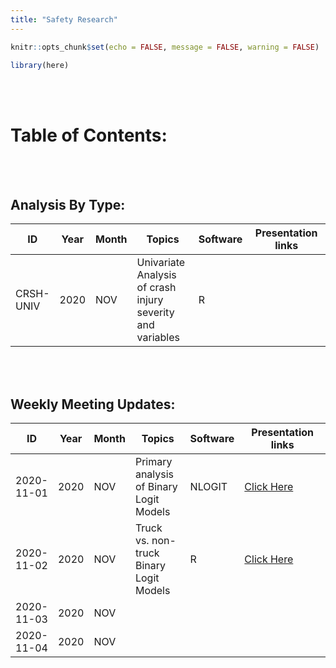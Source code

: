 ```yaml
---
title: "Safety Research"
---
```


```r
knitr::opts_chunk$set(echo = FALSE, message = FALSE, warning = FALSE)
```

```r
library(here)
```

</br>
</br>


Table of Contents:
==================
</br>
</br>

## Analysis By Type:
| ID         	| Year 	| Month 	| Topics                                  	                  | Software 	      | Presentation links                                                                 	|
|------------	|------	|-------	|-----------------------------------------------------------	|---------------	|------------------------------------------------------------------------------------	|
| CRSH-UNIV 	| 2020 	| NOV   	| Univariate Analysis of crash injury severity and variables 	| R   	      | |


</br>
</br>

## Weekly Meeting Updates:

| ID         	| Year 	| Month 	| Topics                                  	| Software 	| Presentation links                                                                 	|
|------------	|------	|-------	|-----------------------------------------	|----------	|------------------------------------------------------------------------------------	|
| 2020-11-01 	| 2020 	| NOV   	| Primary analysis of Binary Logit Models 	| NLOGIT   	| [Click Here](./year_2020/month/nov/wk45_nov_3/03-exploratory_analysis_truck.html) 	|
| 2020-11-02 	| 2020 	| NOV   	| Truck vs. non-truck Binary Logit Models 	| R        	| [Click Here](./year_2020/month/nov/wk46_nov_13/wk_46-updated_logit_models_2.html)   |
| 2020-11-03 	| 2020 	| NOV   	|                                         	|          	|                                                                                    	|
| 2020-11-04 	| 2020 	| NOV   	|                                         	|          	|                                                                                    	|
